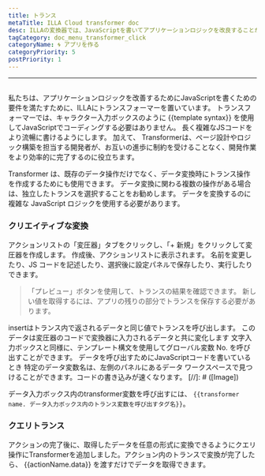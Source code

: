 ```yaml
---
title: トランス
metaTitle: ILLA Cloud transformer doc
desc: ILLAの変換器では、JavaScriptを書いてアプリケーションロジックを改良することができます。
tagCategory: doc_menu_transformer_click
categoryName: 🌀 アプリを作る
categoryPriority: 5
postPriority: 1
---
```


* * *

## <h2 hidden>Transformer</h2>

私たちは、アプリケーションロジックを改善するためにJavaScriptを書くための要件を満たすために、ILLAにトランスフォーマーを置いています。 トランスフォーマーでは、キャラクター入力ボックスのように {{template syntax}} を使用してJavaScriptでコーディングする必要はありません。 長く複雑なJSコードをより流暢に書けるようにします。 加えて、 Transformerは、ページ設計やロジック構築を担当する開発者が、お互いの進歩に制約を受けることなく、開発作業をより効率的に完了するのに役立ちます。

Transformer は、既存のデータ操作だけでなく、データ変換時にトランス操作を作成するためにも使用できます。 データ変換に関わる複数の操作がある場合は、独立したトランスを選択することをお勧めします。 データを変換するのに複雑な JavaScript ロジックを使用する必要があります。

### クリエイティブな変換

アクションリストの「変圧器」タブをクリックし、「+ 新規」をクリックして変圧器を作成します。 作成後、アクションリストに表示されます。 名前を変更したり、JS コードを記述したり、選択後に設定パネルで保存したり、実行したりできます。

> 「プレビュー」ボタンを使用して、トランスの結果を確認できます。 新しい値を取得するには、アプリの残りの部分でトランスを保存する必要があります。

insertはトランス内で返されるデータと同じ値でトランスを呼び出します。 このデータは変圧器のコードで変換器に入力されるデータと共に変化します 文字入力ボックスと同様に、テンプレート構文を使用してグローバル変数 No. を呼び出すことができます。 データを呼び出すためにJavaScriptコードを書いているとき 特定のデータ変数名は、左側のパネルにあるデータ ワークスペースで見つけることができます。コードの書き込みが速くなります。
[//]\: # ([Image])

データ入力ボックス内のtransformer変数を呼び出すには、 `{{transformer name. データ入力ボックス内のトランス変数を呼び出すタグ名}}`。

### クエリトランス

アクションの完了後に、取得したデータを任意の形式に変換できるようにクエリ操作にTransformerを追加しました。アクション内のトランスで変換が完了したら、 {{actionName.data}} を渡すだけでデータを取得できます。
